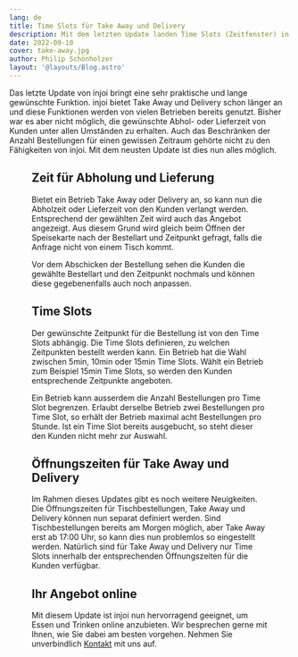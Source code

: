 ```yaml
---
lang: de
title: Time Slots für Take Away und Delivery
description: Mit dem letzten Update landen Time Slots (Zeitfenster) in injoi. Diese erlauben es Kunden, die Abhol- und Lieferzeit für Bestellungen zu wählen. Ausserdem ist es damit möglich, die Anzahl Bestellungen pro Time Slot zu begrenzen.
date: 2022-09-10
cover: take-away.jpg
author: Philip Schönholzer
layout: '@layouts/Blog.astro'
---
```



Das letzte Update von injoi bringt eine sehr praktische und lange gewünschte Funktion. injoi bietet Take Away und Delivery schon länger an und diese Funktionen werden von vielen Betrieben bereits genutzt. Bisher war es aber nicht möglich, die gewünschte Abhol- oder Lieferzeit von Kunden unter allen Umständen zu erhalten. Auch das Beschränken der Anzahl Bestellungen für einen gewissen Zeitraum gehörte nicht zu den Fähigkeiten von injoi. Mit dem neusten Update ist dies nun alles möglich.

<Figure
  src={import('./time-slots.png')}
  caption="Abhol- oder Lieferzeit wählen."
  size="medium"
/>

## Zeit für Abholung und Lieferung

Bietet ein Betrieb Take Away oder Delivery an, so kann nun die Abholzeit oder Lieferzeit von den Kunden verlangt werden. Entsprechend der gewählten Zeit wird auch das Angebot angezeigt. Aus diesem Grund wird gleich beim Öffnen der Speisekarte nach der Bestellart und Zeitpunkt gefragt, falls die Anfrage nicht von einem Tisch kommt.

Vor dem Abschicken der Bestellung sehen die Kunden die gewählte Bestellart und den Zeitpunkt nochmals und können diese gegebenenfalls auch noch anpassen.

## Time Slots

Der gewünschte Zeitpunkt für die Bestellung ist von den Time Slots abhängig. Die Time Slots definieren, zu welchen Zeitpunkten bestellt werden kann. Ein Betrieb hat die Wahl zwischen 5min, 10min oder 15min Time Slots. Wählt ein Betrieb zum Beispiel 15min Time Slots, so werden den Kunden entsprechende Zeitpunkte angeboten.

Ein Betrieb kann ausserdem die Anzahl Bestellungen pro Time Slot begrenzen. Erlaubt derselbe Betrieb zwei Bestellungen pro Time Slot, so erhält der Betrieb maximal acht Bestellungen pro Stunde. Ist ein Time Slot bereits ausgebucht, so steht dieser den Kunden nicht mehr zur Auswahl.

## Öffnungszeiten für Take Away und Delivery

Im Rahmen dieses Updates gibt es noch weitere Neuigkeiten. Die Öffnungszeiten für Tischbestellungen, Take Away und Delivery können nun separat definiert werden. Sind Tischbestellungen bereits am Morgen möglich, aber Take Away erst ab 17:00 Uhr, so kann dies nun problemlos so eingestellt werden. Natürlich sind für Take Away und Delivery nur Time Slots innerhalb der entsprechenden Öffnungszeiten für die Kunden verfügbar.

## Ihr Angebot online

Mit diesem Update ist injoi nun hervorragend geeignet, um Essen und Trinken online anzubieten. Wir besprechen gerne mit Ihnen, wie Sie dabei am besten vorgehen. Nehmen Sie unverbindlich [Kontakt](/de/kontakt/) mit uns auf.
